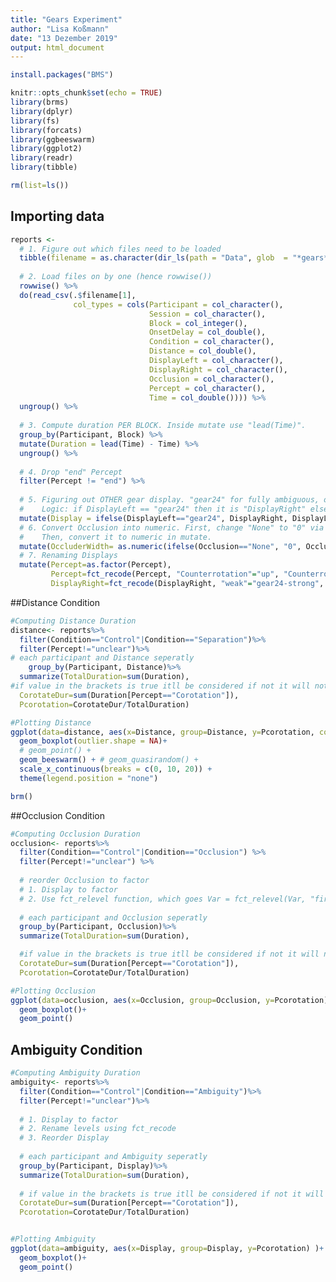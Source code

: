 ```yaml
---
title: "Gears Experiment"
author: "Lisa Koßmann"
date: "13 Dezember 2019"
output: html_document
---
```

```r
install.packages("BMS")
```

```r
knitr::opts_chunk$set(echo = TRUE)
library(brms)
library(dplyr)
library(fs)
library(forcats)
library(ggbeeswarm)
library(ggplot2)
library(readr)
library(tibble)
```

```r
rm(list=ls())
```


## Importing data
```r
reports <- 
  # 1. Figure out which files need to be loaded
  tibble(filename = as.character(dir_ls(path = "Data", glob  = "*gears*.csv"))) %>%
  
  # 2. Load files on by one (hence rowwise())
  rowwise() %>%
  do(read_csv(.$filename[1], 
              col_types = cols(Participant = col_character(),
                               Session = col_character(),
                               Block = col_integer(),
                               OnsetDelay = col_double(),
                               Condition = col_character(),
                               Distance = col_double(),
                               DisplayLeft = col_character(),
                               DisplayRight = col_character(),
                               Occlusion = col_character(),
                               Percept = col_character(),
                               Time = col_double()))) %>%
  ungroup() %>%
  
  # 3. Compute duration PER BLOCK. Inside mutate use "lead(Time)".
  group_by(Participant, Block) %>%
  mutate(Duration = lead(Time) - Time) %>%
  ungroup() %>%
  
  # 4. Drop "end" Percept
  filter(Percept != "end") %>%
  
  # 5. Figuring out OTHER gear display. "gear24" for fully ambiguous, other image for disambiguated cases.
  #    Logic: if DisplayLeft == "gear24" then it is "DisplayRight" else it is DisplayLeft.
  mutate(Display = ifelse(DisplayLeft=="gear24", DisplayRight, DisplayLeft))%>% #turn into factor
  # 6. Convert Occlusion into numeric. First, change "None" to "0" via stringr::str_replace_all(Occlusion, "None", "0").
  #    Then, convert it to numeric in mutate.
  mutate(OccluderWidth= as.numeric(ifelse(Occlusion=="None", "0", Occlusion)))%>%
  # 7. Renaming Displays
  mutate(Percept=as.factor(Percept),
         Percept=fct_recode(Percept, "Counterrotation"="up", "Counterrotation"="down", "Corotation"="left", "Corotation"="right"), DisplayLeft=fct_recode(DisplayLeft, "weak"="gear24-strong", "medium"="gear24-medium-strong", "strong"="gear24-weak", "full"= "gear24"), 
         DisplayRight=fct_recode(DisplayRight, "weak"="gear24-strong", "medium"="gear24-medium-strong", "strong"="gear24-weak", "full"= "gear24"))
```
##Distance Condition

```r
#Computing Distance Duration
distance<- reports%>%
  filter(Condition=="Control"|Condition=="Separation")%>% 
  filter(Percept!="unclear")%>%
# each participant and Distance seperatly
    group_by(Participant, Distance)%>% 
  summarize(TotalDuration=sum(Duration),
#if value in the brackets is true itll be considered if not it will not
  CorotateDur=sum(Duration[Percept=="Corotation"]),
  Pcorotation=CorotateDur/TotalDuration)

#Plotting Distance
ggplot(data=distance, aes(x=Distance, group=Distance, y=Pcorotation, color=Participant))+
  geom_boxplot(outlier.shape = NA)+
  # geom_point() +
  geom_beeswarm() + # geom_quasirandom() +
  scale_x_continuous(breaks = c(0, 10, 20)) + 
  theme(legend.position = "none")

```

```r
brm()
```
##Occlusion Condition
```r
#Computing Occlusion Duration
occlusion<- reports%>%
  filter(Condition=="Control"|Condition=="Occlusion") %>%
  filter(Percept!="unclear") %>%
  
  # reorder Occlusion to factor
  # 1. Display to factor
  # 2. Use fct_relevel function, which goes Var = fct_relevel(Var, "first level", "second level", ...)
  
  # each participant and Occlusion seperatly
  group_by(Participant, Occlusion)%>% 
  summarize(TotalDuration=sum(Duration),

  #if value in the brackets is true itll be considered if not it will not
  CorotateDur=sum(Duration[Percept=="Corotation"]),
  Pcorotation=CorotateDur/TotalDuration)

#Plotting Occlusion
ggplot(data=occlusion, aes(x=Occlusion, group=Occlusion, y=Pcorotation) )+
  geom_boxplot()+
  geom_point()
```

## Ambiguity Condition
```r
#Computing Ambiguity Duration
ambiguity<- reports%>%
  filter(Condition=="Control"|Condition=="Ambiguity")%>% 
  filter(Percept!="unclear")%>%
  
  # 1. Display to factor
  # 2. Rename levels using fct_recode
  # 3. Reorder Display
  
  # each participant and Ambiguity seperatly
  group_by(Participant, Display)%>% 
  summarize(TotalDuration=sum(Duration),
  
  # if value in the brackets is true itll be considered if not it will not
  CorotateDur=sum(Duration[Percept=="Corotation"]),
  Pcorotation=CorotateDur/TotalDuration)


#Plotting Ambiguity
ggplot(data=ambiguity, aes(x=Display, group=Display, y=Pcorotation) )+
  geom_boxplot()+
  geom_point()

```

